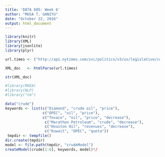```yaml
---
title: 'DATA 605: Week 6'
author: "MUSA T. GANIYU"
date: "October 22, 2016"
output: html_document
---
```


```r
library(knitr)
library(XML)
library(jsonlite)
library(plyr)

```


```R
url.times <- ("http://api.nytimes.com/svc/politics/v3/us/legislative/congress/107-113/nominees/updated.xml?api-key=685874ff71bb286631a8ea2c3f9989bb:16:74820193")

XML_doc   <- htmlParse(url.times)

str(XML_doc)

```



```r

#library(RKEA)
#library(NLP)
#library("tm")

data("crude")
keywords <- list(c("Diamond", "crude oil", "price"),
                 c("OPEC", "oil", "price"),
                 c("Texaco", "oil", "price", "decrease"),
                  c("Marathon Petroleum", "crude", "decrease"),
                  c("Houston Oil", "revenues", "decrease"),
                  c("Kuwait", "OPEC", "quota"))
 tmpdir <- tempfile()
dir.create(tmpdir)
model <- file.path(tmpdir, "crudeModel")
createModel(crude[1:6], keywords, model)*/


```